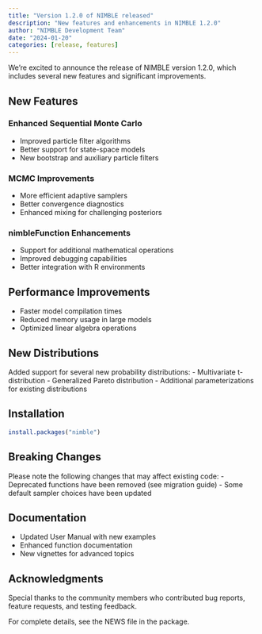 ```yaml
---
title: "Version 1.2.0 of NIMBLE released"
description: "New features and enhancements in NIMBLE 1.2.0"
author: "NIMBLE Development Team"
date: "2024-01-20"
categories: [release, features]
---
```


We're excited to announce the release of NIMBLE version 1.2.0, which includes several new features and significant improvements.

## New Features

### Enhanced Sequential Monte Carlo
- Improved particle filter algorithms
- Better support for state-space models
- New bootstrap and auxiliary particle filters

### MCMC Improvements
- More efficient adaptive samplers
- Better convergence diagnostics
- Enhanced mixing for challenging posteriors

### nimbleFunction Enhancements
- Support for additional mathematical operations
- Improved debugging capabilities
- Better integration with R environments

## Performance Improvements

- Faster model compilation times
- Reduced memory usage in large models
- Optimized linear algebra operations

## New Distributions

Added support for several new probability distributions:
- Multivariate t-distribution
- Generalized Pareto distribution
- Additional parameterizations for existing distributions

## Installation

```r
install.packages("nimble")
```

## Breaking Changes

Please note the following changes that may affect existing code:
- Deprecated functions have been removed (see migration guide)
- Some default sampler choices have been updated

## Documentation

- Updated User Manual with new examples
- Enhanced function documentation
- New vignettes for advanced topics

## Acknowledgments

Special thanks to the community members who contributed bug reports, feature requests, and testing feedback.

For complete details, see the NEWS file in the package.

